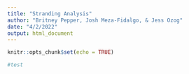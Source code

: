 ```yaml
---
title: "Stranding Analysis"
author: "Britney Pepper, Josh Meza-Fidalgo, & Jess Ozog"
date: "4/2/2022"
output: html_document
---
```


```r
knitr::opts_chunk$set(echo = TRUE)

#test

```





